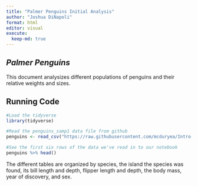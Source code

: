 ```yaml
---
title: "Palmer Penguins Initial Analysis"
author: "Joshua DiNapoli"
format: html
editor: visual
execute:
  keep-md: true
---
```


## *Palmer Penguins*

This document analysizes different populations of penguins and their relative weights and sizes.

## Running Code

```r
#Load the tidyverse
library(tidyverse)

#Read the penguins_samp1 data file from github
penguins <- read_csv("https://raw.githubusercontent.com/mcduryea/Intro-to-Bioinformatics/main/data/penguins_samp1.csv")

#See the first six rows of the data we've read in to our notebook
penguins %>% head()
```

The different tables are organized by species, the island the species was found, its bill length and depth, flipper length and depth, the body mass, year of discovery, and sex.
